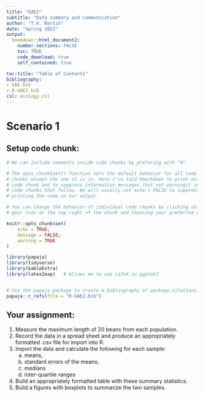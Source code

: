 ```yaml
---
title: "GAE2"
subtitle: "Data summary and communication"
author: "T.H. Martin"
date: "Spring 2022"
output:
  bookdown::html_document2:
    number_sections: FALSE
    toc: TRUE
    code_download: true
    self_contained: true

toc-title: "Table of Contents"
bibliography:
- GAE.bib
- R-GAE2.bib
csl: ecology.csl
---
```


# Scenario 1

## Setup code chunk:

```r
# We can include comments inside code chunks by prefacing with "#"

# The opts_chunk$set() function sets the default behavior for all code
# chunks except the one it is in. Here I've told Rmarkdown to print out the 
# code chunk and to suppress information messages (but not warnings) in the
# code chunks that follow. We will usually set echo = FALSE to suppress
# printing the code in our output.

# You can change the behavior of individual code chunks by clicking on the 
# gear icon at the top right of the chunk and choosing your preferred options.

knitr::opts_chunk$set(
	echo = TRUE,
	message = FALSE,
	warning = TRUE
)

library(papaja)
library(tidyverse)
library(kableExtra)
library(latex2exp)   # Allows me to use LaTeX in ggplot2


# Use the papaja package to create a bibliography of package citations:
papaja::r_refs(file = "R-GAE2.bib")

```

## Your assignment:

  1. Measure the maximum length of 20 beans from each population.
  2. Record the data in a spread sheet and produce an appropriately formatted .csv file for import into R.
  3. Import the data and calculate the following for each sample:
     a. means,
     b. standard errors of the means,
     c. medians
     d. inter-quartile ranges
    
  4. Build an appropriately formatted table with these summary statistics.
  5. Build a figures with boxplots to summarize the two samples.
  
